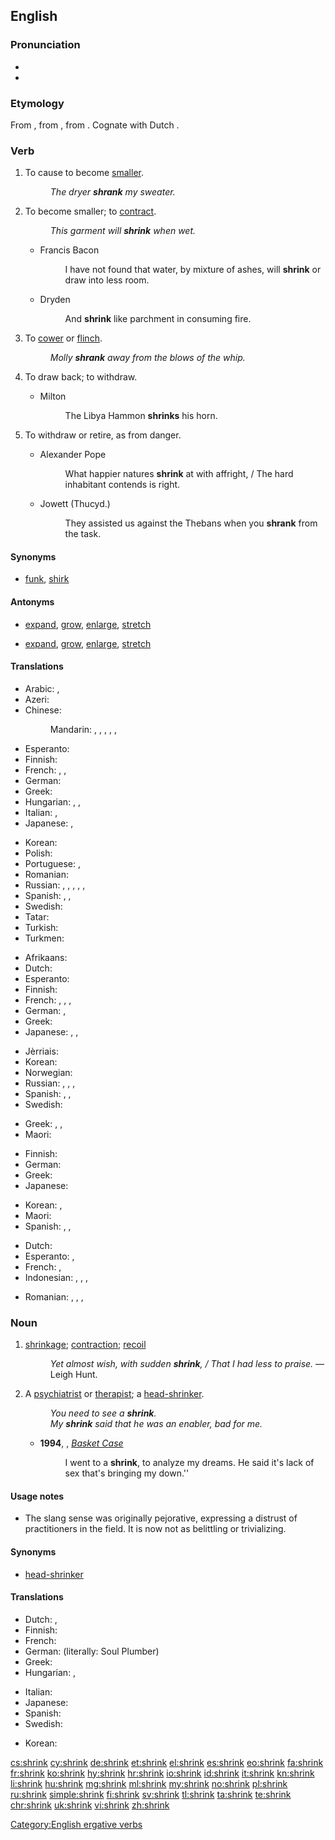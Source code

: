 ==English==

===Pronunciation===
* {{IPA|/ˈʃɹɪŋk/|lang=en}}
* {{rhymes|ɪŋk|lang=en}}

===Etymology===
From {{etyl|enm|en}} {{term|shrinken|lang=enm}}, from {{etyl|ang|en}} {{term|scrincan|lang=ang}}, from {{etyl|gem-pro|en}} {{m|gem-pro|*skrinkwaną}}. Cognate with Dutch {{term|schrinken||to shrink|lang=nl}}.

===Verb===
{{en-verb|shrinks|shrinking|shrank|past2=shrunk|shrunk|past_ptc2=shrunken}}

# {{context|transitive|lang=en}} To cause to become [[smaller]].
#: ''The dryer '''shrank''' my sweater.''
# {{context|intransitive|lang=en}} To become smaller; to [[contract]].
#: ''This garment will '''shrink''' when wet.''
#* Francis Bacon
#*: I have not found that water, by mixture of ashes, will '''shrink''' or draw into less room.
#* Dryden
#*: And '''shrink''' like parchment in consuming fire.
# {{context|intransitive|lang=en}} To [[cower]] or [[flinch]].
#: ''Molly '''shrank''' away from the blows of the whip.''
# {{context|transitive|lang=en}} To draw back; to withdraw.
#* Milton
#*: The Libya Hammon '''shrinks''' his horn.
# {{context|intransitive|figuratively|lang=en}} To withdraw or retire, as from danger.
#* Alexander Pope
#*: What happier natures '''shrink''' at with affright, / The hard inhabitant contends is right.
#* Jowett (Thucyd.)
#*: They assisted us against the Thebans when you '''shrank''' from the task.

====Synonyms====
* {{sense|avoid an unwanted task}} [[funk]], [[shirk]]

====Antonyms====
* {{sense|to cause to become smaller}} [[expand]], [[grow]], [[enlarge]], [[stretch]]
* {{sense|become smaller}} [[expand]], [[grow]], [[enlarge]], [[stretch]]

====Translations====
{{trans-top|intransitive: to contract, to become smaller}}
* Arabic: {{t|ar|تقلص|tr=taqallaSa}}, {{t|ar|أحجم|tr='aHjama}}
* Azeri: {{t|az|kiçilmək}}
* Chinese:
*: Mandarin: {{t|cmn|收縮|sc=Hani}}, {{t+|cmn|收缩|tr=shōusuō|sc=Hani}}, {{t+|cmn|縮|sc=Hani}}, {{t+|cmn|缩|tr=suō|sc=Hani}}, {{t|cmn|縮水|sc=Hani}}, {{t+|cmn|缩水|tr=suōshuǐ|sc=Hani}}
* Esperanto: {{t|eo|etiĝi}}
* Finnish: {{t+|fi|kutistua}}
* French: {{t+|fr|se réduire}}, {{t+|fr|rétrécir}}, {{t+|fr|se resserrer}}
* German: {{t+|de|schrumpfen}}
* Greek: {{t+|el|μπάζω|tr=bázo|sc=Grek}}
* Hungarian: {{t+|hu|összemegy}}, {{t+|hu|összehúzódik}}, {{t+|hu|összezsugorodik}}
* Italian: {{t|it|restringersi}}, {{t+|it|ritirarsi}}
* Japanese: {{t+|ja|縮む|tr=[[ちじむ]], chijimu}}, {{t|ja|縮まる|tr=[[ちじまる]], chijimaru}}
{{trans-mid}}
* Korean: {{t+|ko|움츠러지다|tr=umcheureojida}}
* Polish: {{t|pl|kurczyć się}}
* Portuguese: {{t+|pt|encolher}}, {{t+|pt|contrair}}
* Romanian: {{t+|ro|micșora}}
* Russian: {{t+|ru|сжиматься|impf|tr=sžimát’sja}}, {{t+|ru|сжаться|pf|tr=sžát’sja}}, {{t+|ru|сокращаться|impf|tr=sokraščát’sja}}, {{t+|ru|сократиться|impf|tr=sokratít’sja}}, {{t+|ru|уменьшаться|impf|tr=umen’šát’sja}}, {{t+|ru|уменьшиться|pf|tr=umén’šit’sja}}
* Spanish: {{t+|es|contraerse}}, {{t+|es|encogerse}}, {{t|es|achicarse}}
* Swedish: {{t+|sv|krympa}}
* Tatar: {{t|tt|keçeräyü|sc=Cyrl}}
* Turkish: {{t+|tr|küçülmek}}
* Turkmen: {{t|tk|kiçelmek}}
{{trans-bottom}}

{{trans-top|transitive: to cause something to shrink}}
* Afrikaans: {{t|af|krimp}}
* Dutch: {{t+|nl|krimpen}}
* Esperanto: {{t+|eo|etigi}}
* Finnish: {{t|fi|kutistaa}}
* French: {{t+|fr|rétrécir}}, {{t|fr|faire rétrécir}}, {{t+|fr|rapetisser}}, {{t+|fr|diminuer}}
* German: {{t+|de|schrumpfen}}, {{t+|de|abnehmen}}
* Greek: {{t+|el|συρρικνώνω|sc=Grek}}
* Japanese: {{t|ja|縮める|tr=[[ちじめる]], chijimeru}}, {{t|ja|縮小する|tr=[[しゅくしょうする]], shukushō suru}}, {{t|ja|短縮する|tr=[[たんしゅくする]], tanshuku suru}}
{{trans-mid}}
* Jèrriais: {{t|roa-jer|rap'tichi}}
* Korean: {{t+|ko|움츠리다|tr=umcheurida}}
* Norwegian: {{t|no|krympe}}
* Russian: {{t+|ru|уменьшать|impf|tr=umen’šát’}}, {{t+|ru|уменьшить|pf|tr=umén’šit’}}, {{t+|ru|сжимать|impf|tr=sžimát’}}, {{t+|ru|сжать|pf|tr=sžat’}}
* Spanish: {{t+|es|encoger}}, {{t|es|mermar}}, {{t+|es|contraer}}
* Swedish: {{t+|sv|krympa}}
{{trans-bottom}}

{{trans-top|to cower}}
* Greek: {{t+|el|μαζεύομαι|sc=Grek}}, {{t+|el|ζαρώνω|sc=Grek}}, {{t|el|αποτραβιέμαι|sc=Grek}}
* Maori: {{t|mi|eti}}
{{trans-mid}}
{{trans-bottom}}

{{trans-top|intransitive: to attempt to avoid an unwanted or intimidating duty}}
* Finnish: {{t+|fi|luistaa}}
* German: {{t+|de|drücken|alt=sich drücken}}
* Greek: {{t+|el|λουφάρω|sc=Grek}}
* Japanese: {{t|ja|尻込みする|tr=[[しりごみする]], shirigomi suru}}
{{trans-mid}}
* Korean: {{t+|ko|움츠러지다|tr=umcheureojida}}, {{qualifier|transitive}} {{t|ko|움츠리다|tr=umcheurida|sc=Kore}}
* Maori: {{t|mi|eti}}
* Spanish: {{t+|es|zafar|alt=zafarse}}, {{t+|es|rehuir}}, {{t+|es|correr|alt=correrse}}
{{trans-bottom}}

{{checktrans-top}}
* Dutch: {{t-check|nl|krimpen}}
* Esperanto: {{t-check|eo|ŝrumpi}}, {{t-check|eo|malkreskiĝi}}
* French: {{t-check|fr|diminuer}}, {{t-check|fr|rapetisser}}
* Indonesian: {{t-check|id|susut|alt=menyusut}} {{attention|id|2=was "[[susut|menyusut]]" - assumed inflected form or vocalised spelling; please verify if linking is acceptable. see [[User:Kephir/gadgets/xte#Translation_fixing]]}}, {{t-check|id|kerut|alt=mengerut}} {{attention|id|2=was "[[kerut|mengerut]]" - assumed inflected form or vocalised spelling; please verify if linking is acceptable. see [[User:Kephir/gadgets/xte#Translation_fixing]]}}, {{t-check|id|kerut|alt=mengkerut}} {{attention|id|2=was "[[kerut|mengkerut]]" - assumed inflected form or vocalised spelling; please verify if linking is acceptable. see [[User:Kephir/gadgets/xte#Translation_fixing]]}}, {{t-check|id|ciut|alt=menciut}} {{attention|id|2=was "[[ciut|menciut]]" - assumed inflected form or vocalised spelling; please verify if linking is acceptable. see [[User:Kephir/gadgets/xte#Translation_fixing]]}}
{{trans-mid}}
* Romanian: {{t-check|ro|a se contracta}}, {{t-check|ro|a se micsora}}, {{t-check|ro|a se diminua}}, {{t-check|ro|a intra la apa}}
{{trans-bottom}}

===Noun===
{{en-noun}}

# [[shrinkage]]; [[contraction]]; [[recoil]]
#: ''Yet almost wish, with sudden '''shrink''', / That I had less to praise.'' &mdash; Leigh Hunt.
# {{context|slang|sometimes|pejorative|lang=en}} A [[psychiatrist]] or [[therapist]]; a [[head-shrinker]].
#: ''You need to see a '''shrink'''.''
#: ''My '''shrink''' said that he was an enabler, bad for me.''
#* '''1994''', {{w|Green Day}}, ''[[w:Basket Case (song)|Basket Case]]''
#*: I went to a '''shrink''', to analyze my dreams. He said it's lack of sex that's bringing my down.''

====Usage notes====
* The slang sense was originally pejorative, expressing a distrust of practitioners in the field. It is now not as belittling or trivializing.

====Synonyms====
* [[head-shrinker]]

====Translations====
{{trans-top|psychiatrist or therapist (informal, belittling)}}
* Dutch: {{t+|nl|zielenknijper|m}}, {{t+|nl|zielknijper|m}}
* Finnish: {{t+|fi|kallonkutistaja}}
* French: {{t+|fr|psy|m}}
* German: {{t+|de|Seelenklempner|m}} (literally: Soul Plumber)
* Greek: {{t+|el|τρελογιατρός|sc=Grek}}
* Hungarian: {{t|hu|fejzsugorító}}, {{t|hu|lélekdoki}}
{{trans-mid}}
* Italian: {{t|it|strizzacervelli|m}}
* Japanese: {{t|ja|精神科医|tr=[[せいしんかい]], sēshin-ka-i}}
* Spanish: {{qualifier|colloquial}} {{t|es|loquero|m}}
* Swedish: {{t|sv|hjärnskrynklare|c}}
{{trans-bottom}}

{{checktrans-top|most of these seem clearly wrong, missing the informal, somewhat pejorative connotation; can't tell about Japanese and Korean}}
{{trans-mid}}
* Korean: {{t-check|ko|정신과의사|tr=jeongsin-gwa-ui-sa|sc=Kore}}
{{trans-bottom}}

[[Category:English ergative verbs]]

[[cs:shrink]]
[[cy:shrink]]
[[de:shrink]]
[[et:shrink]]
[[el:shrink]]
[[es:shrink]]
[[eo:shrink]]
[[fa:shrink]]
[[fr:shrink]]
[[ko:shrink]]
[[hy:shrink]]
[[hr:shrink]]
[[io:shrink]]
[[id:shrink]]
[[it:shrink]]
[[kn:shrink]]
[[li:shrink]]
[[hu:shrink]]
[[mg:shrink]]
[[ml:shrink]]
[[my:shrink]]
[[no:shrink]]
[[pl:shrink]]
[[ru:shrink]]
[[simple:shrink]]
[[fi:shrink]]
[[sv:shrink]]
[[tl:shrink]]
[[ta:shrink]]
[[te:shrink]]
[[chr:shrink]]
[[uk:shrink]]
[[vi:shrink]]
[[zh:shrink]]
